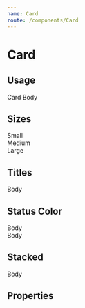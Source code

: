 ```yaml
---
name: Card
route: /components/Card
---
```



# Card

## Usage

<Playground>
	<Card title="Card Title" statusColor="info">
		Card Body
	</Card>
</Playground>

## Sizes

<Playground>
	<Card size="sm">Small</Card>
	<br />
	<Card size="md">Medium</Card>
	<br />
	<Card size="lg">Large</Card>
</Playground>

## Titles

<Playground>
	<Card title="Title 1">Body</Card>
</Playground>

## Status Color

<Playground>
	<Card title="Title 1" statusColor="info">
		Body
	</Card>
	<br />
	<Card title="Title 2" statusColor="success" statusPosition="start">
		Body
	</Card>
</Playground>

## Stacked

<Playground>
	<Card stacked>Body</Card>
</Playground>

## Properties

<Props of={Card} />
